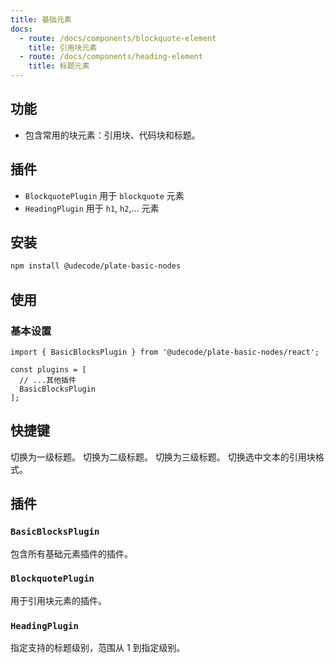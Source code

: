 ```yaml
---
title: 基础元素
docs:
  - route: /docs/components/blockquote-element
    title: 引用块元素
  - route: /docs/components/heading-element
    title: 标题元素
---
```


<ComponentPreview name="basic-blocks-demo" />

<PackageInfo>

## 功能

- 包含常用的块元素：引用块、代码块和标题。

</PackageInfo>

## 插件

- `BlockquotePlugin` 用于 `blockquote` 元素
- `HeadingPlugin` 用于 `h1`, `h2`,... 元素

## 安装

```bash
npm install @udecode/plate-basic-nodes
```

## 使用

### 基本设置

```tsx
import { BasicBlocksPlugin } from '@udecode/plate-basic-nodes/react';

const plugins = [
  // ...其他插件
  BasicBlocksPlugin
];
```

## 快捷键

<KeyTable>
  <KeyTableItem hotkey="Cmd + Opt + 1">切换为一级标题。</KeyTableItem>
  <KeyTableItem hotkey="Cmd + Opt + 2">切换为二级标题。</KeyTableItem>
  <KeyTableItem hotkey="Cmd + Opt + 3">切换为三级标题。</KeyTableItem>
  <KeyTableItem hotkey="Cmd + Shift + .">
    切换选中文本的引用块格式。
  </KeyTableItem>
</KeyTable>

## 插件

### `BasicBlocksPlugin`

包含所有基础元素插件的插件。

### `BlockquotePlugin`

用于引用块元素的插件。

### `HeadingPlugin`

<API name="HeadingPlugin">
<APIOptions>
  <APIItem name="levels" type="number" optional>
    指定支持的标题级别，范围从 1 到指定级别。
  </APIItem>
</APIOptions>
</API>
